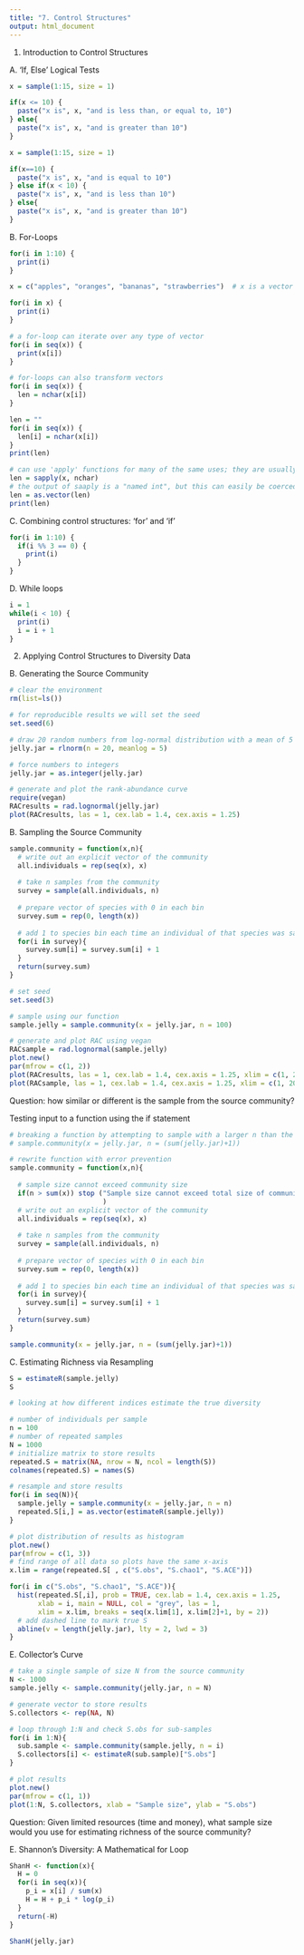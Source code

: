 ```yaml
---
title: "7. Control Structures"
output: html_document
---
```


1) Introduction to Control Structures

A. 'If, Else' Logical Tests

```r
x = sample(1:15, size = 1)

if(x <= 10) {
  paste("x is", x, "and is less than, or equal to, 10")
} else{
  paste("x is", x, "and is greater than 10")
}

x = sample(1:15, size = 1)

if(x==10) {
  paste("x is", x, "and is equal to 10")
} else if(x < 10) {
  paste("x is", x, "and is less than 10")
} else{
  paste("x is", x, "and is greater than 10")
}
```

B. For-Loops

```r
for(i in 1:10) {
  print(i)
}

x = c("apples", "oranges", "bananas", "strawberries")  # x is a vector of fruit names

for(i in x) {
  print(i)
}

# a for-loop can iterate over any type of vector
for(i in seq(x)) {
  print(x[i])
}

# for-loops can also transform vectors
for(i in seq(x)) {
  len = nchar(x[i])
}

len = ""
for(i in seq(x)) {
  len[i] = nchar(x[i])
}
print(len)

# can use 'apply' functions for many of the same uses; they are usually much faster
len = sapply(x, nchar)
# the output of saaply is a "named int", but this can easily be coerced to a vector
len = as.vector(len)
print(len)
```

C. Combining control structures: 'for' and 'if'

```r
for(i in 1:10) {
  if(i %% 3 == 0) {
    print(i)
  }
}
```

D. While loops

```r
i = 1
while(i < 10) {
  print(i)
  i = i + 1
}
```


2) Applying Control Structures to Diversity Data

B. Generating the Source Community

```r
# clear the environment
rm(list=ls())

# for reproducible results we will set the seed
set.seed(6)

# draw 20 random numbers from log-normal distribution with a mean of 5 (log scale)
jelly.jar = rlnorm(n = 20, meanlog = 5)

# force numbers to integers
jelly.jar = as.integer(jelly.jar)

# generate and plot the rank-abundance curve
require(vegan)
RACresults = rad.lognormal(jelly.jar)
plot(RACresults, las = 1, cex.lab = 1.4, cex.axis = 1.25)
```

B. Sampling the Source Community

```r
sample.community = function(x,n){
  # write out an explicit vector of the community
  all.individuals = rep(seq(x), x)
  
  # take n samples from the community
  survey = sample(all.individuals, n)
  
  # prepare vector of species with 0 in each bin
  survey.sum = rep(0, length(x))
  
  # add 1 to species bin each time an individual of that species was sampled
  for(i in survey){
    survey.sum[i] = survey.sum[i] + 1
  }
  return(survey.sum)
}

# set seed
set.seed(3)

# sample using our function
sample.jelly = sample.community(x = jelly.jar, n = 100)

# generate and plot RAC using vegan
RACsample = rad.lognormal(sample.jelly)
plot.new()
par(mfrow = c(1, 2))
plot(RACresults, las = 1, cex.lab = 1.4, cex.axis = 1.25, xlim = c(1, 20), main = "Source community")
plot(RACsample, las = 1, cex.lab = 1.4, cex.axis = 1.25, xlim = c(1, 20), main = "Sample")
```

Question: how similar or different is the sample from the source community?

Testing input to a function using the if statement

```r
# breaking a function by attempting to sample with a larger n than the community
# sample.community(x = jelly.jar, n = (sum(jelly.jar)+1))

# rewrite function with error prevention
sample.community = function(x,n){
  
  # sample size cannot exceed community size
  if(n > sum(x)) stop ("Sample size cannot exceed total size of community"
                       )
  # write out an explicit vector of the community
  all.individuals = rep(seq(x), x)
  
  # take n samples from the community
  survey = sample(all.individuals, n)
  
  # prepare vector of species with 0 in each bin
  survey.sum = rep(0, length(x))
  
  # add 1 to species bin each time an individual of that species was sampled
  for(i in survey){
    survey.sum[i] = survey.sum[i] + 1
  }
  return(survey.sum)
}

sample.community(x = jelly.jar, n = (sum(jelly.jar)+1))
```

C. Estimating Richness via Resampling

```r
S = estimateR(sample.jelly)
S

# looking at how different indices estimate the true diversity

# number of individuals per sample
n = 100
# number of repeated samples
N = 1000
# initialize matrix to store results
repeated.S = matrix(NA, nrow = N, ncol = length(S))
colnames(repeated.S) = names(S)

# resample and store results
for(i in seq(N)){
  sample.jelly = sample.community(x = jelly.jar, n = n)
  repeated.S[i,] = as.vector(estimateR(sample.jelly))
}

# plot distribution of results as histogram
plot.new()
par(mfrow = c(1, 3))
# find range of all data so plots have the same x-axis
x.lim = range(repeated.S[ , c("S.obs", "S.chao1", "S.ACE")])

for(i in c("S.obs", "S.chao1", "S.ACE")){
  hist(repeated.S[,i], prob = TRUE, cex.lab = 1.4, cex.axis = 1.25,
       xlab = i, main = NULL, col = "grey", las = 1,
       xlim = x.lim, breaks = seq(x.lim[1], x.lim[2]+1, by = 2))
  # add dashed line to mark true S
  abline(v = length(jelly.jar), lty = 2, lwd = 3)
}
```

E. Collector's Curve

```r
# take a single sample of size N from the source community
N <- 1000
sample.jelly <- sample.community(jelly.jar, n = N)

# generate vector to store results
S.collectors <- rep(NA, N)

# loop through 1:N and check S.obs for sub-samples
for(i in 1:N){
  sub.sample <- sample.community(sample.jelly, n = i)
  S.collectors[i] <- estimateR(sub.sample)["S.obs"]
}

# plot results
plot.new()
par(mfrow = c(1, 1))
plot(1:N, S.collectors, xlab = "Sample size", ylab = "S.obs")
```

Question: Given limited resources (time and money), what sample size would you use for estimating richness of the source community?

E. Shannon's Diversity: A Mathematical for Loop

```r
ShanH <- function(x){
  H = 0
  for(i in seq(x)){
    p_i = x[i] / sum(x)
    H = H + p_i * log(p_i)
  }
  return(-H)
}

ShanH(jelly.jar)
```